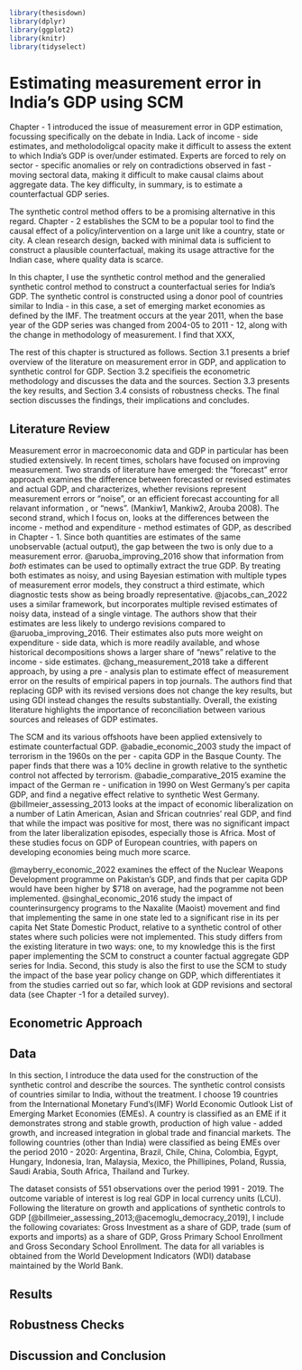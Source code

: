 ```r
library(thesisdown)
library(dplyr)
library(ggplot2)
library(knitr)
library(tidyselect)
```

# Estimating measurement error in India's GDP using SCM

Chapter - 1 introduced the issue of measurement error in GDP estimation, focussing specifically on the debate in India. Lack of income - side estimates, and metholodoligcal opacity make it difficult to assess the extent to which India's GDP is over/under estimated. Experts are forced to rely on sector - specific anomalies or rely on contradictions observed in fast - moving sectoral data, making it difficult to make causal claims about aggregate data. The key difficulty, in summary, is to estimate a counterfactual GDP series.
\linebreak

The synthetic control method offers to be a promising alternative in this regard. Chapter - 2 establishes the SCM to be a popular tool to find the causal effect of a policy/intervention on a large unit like a country, state or city. A clean research design, backed with minimal data is sufficient to construct a plausible counterfactual, making its usage attractive for the Indian case, where quality data is scarce. 
\linebreak

In this chapter, I use the synthetic control method and the generalied synthetic control method to construct a counterfactual series for India's GDP. The synthetic control is constructed using a donor pool of countries similar to India - in this case, a set of emerging market economies as defined by the IMF. The treatment occurs at the year 2011, when the base year of the GDP series was changed from 2004-05 to 2011 - 12, along with the change in methodology of measurement. I find that XXX,
\linebreak

The rest of this chapter is structured as follows. Section 3.1 presents a brief overview of the literature on measurement error in GDP, and application to synthetic control for GDP. Section 3.2 specifieis the econometric methodology and discusses the data and the sources. Section 3.3 presents the key results, and Section 3.4 consists of robustness checks. The final section discusses the findings, their implications and concludes.

## Literature Review

Measurement error in macroeconomic data and GDP in particular has been studied extensively. In recent times, scholars have focused on improving measurement. Two strands of literature have emerged: the "forecast" error approach examines the difference between forecasted or revised estimates and actual GDP, and characterizes, whether revisions represent measurement errors or "noise", or an efficient forecast accounting for all relavant information , or "news". (Mankiw1, Mankiw2, Arouba 2008). The second strand, which I focus on, looks at the differences between the income - method and expenditure - method estimates of GDP, as described in Chapter - 1. Since both quantities are estimates of the same unobservable (actual output), the gap between the two is only due to a measurement error.  @aruoba_improving_2016 show that information from *both* estimates can be used to optimally extract the true GDP. By treating both estimates as noisy, and using Bayesian estimation with multiple types of measurement error models, they construct a third estimate, which diagnostic tests show as being broadly representative. @jacobs_can_2022 uses a similar framework, but incorporates multiple revised estimates of noisy data, instead of a single vintage. The authors show that their estimates are less likely to undergo revisions compared to @aruoba_improving_2016. Their estimates also puts more weight on expenditure - side data, which is more readily available, and whose historical decompositions shows a larger share of "news" relative to the income - side estimates. @chang_measurement_2018 take a different approach, by using a pre - analysis plan to estimate effect of measurement error on the results of empirical papers in top journals. The authors find that replacing GDP with its revised versions does not change the key results, but using GDI instead changes the results substantially. Overall, the existing literature highlights the importance of reconciliation between various sources and releases of GDP estimates.
\linebreak

The SCM and its various offshoots have been applied extensively to estimate counterfactual GDP. @abadie_economic_2003 study the impact of terrorism in the 1960s on the per - capita GDP in the Basque County. The paper finds that there was a 10% decline in growth relative to the synthetic control not affected by terrorism. @abadie_comparative_2015 examine the impact of the German re - unification in 1990 on West Germany's per capita GDP, and find a negative effect relative to synthetic West Germany. @billmeier_assessing_2013 looks at the impact of economic liberalization on a number of Latin American, Asian and Sfrican coutnries' real GDP, and find that while the impact was positive for most, there was no significant impact from the later liberalization episodes, especially those is Africa. Most of these studies focus on GDP of European countries, with papers on developing economies being much more scarce.
\linebreak

@mayberry_economic_2022 examines the effect of the Nuclear Weapons Development programme on Pakistan's GDP, and finds that per capita GDP would have been higher by $718 on average, had the pogramme not been implemented. @singhal_economic_2016 study the impact of counterinsurgency programs to the Naxalite (Maoist) movement and find that implementing the same in one state led to a significant rise in its per capita Net State Domestic Product, relative to a synthetic control of other states where such policies were not implemented. This study differs from the existing literature in two ways: one, to my knowledge this is the first paper implementing the SCM to construct a counter factual aggregate GDP series for India. Second, this study is also the first to use the SCM to study the impact of the base year policy change on GDP, which differentiates it from the studies carried out so far, which look at GDP revisions and sectoral data (see Chapter -1 for a detailed survey).

## Econometric Approach





## Data

In this section, I introduce the data used for the construction of the synthetic control and describe the sources. The synthetic control consists of countries similar to India, without the treatment. I choose 19 countries from the International Monetary Fund's(IMF) World Economic Outlook List of Emerging Market Economies (EMEs). A country is classified as an EME if it demonstrates strong and stable growth, production of high value - added growth, and increased integration in global trade and financial markets. The following countries (other than India) were classified as being EMEs over the period 2010 - 2020: Argentina, Brazil, Chile, China, Colombia, Egypt, Hungary, Indonesia, Iran, Malaysia, Mexico, the Phillipines, Poland, Russia, Saudi Arabia, South Africa,  Thailand and Turkey.
\linebreak

The dataset consists of 551 observations over the period 1991 - 2019. The outcome variable of interest is log real GDP in local currency units (LCU). Following the literature on growth and applications of synthetic controls to GDP [@billmeier_assessing_2013;@acemoglu_democracy_2019], I include the following covariates: Gross Investment as a share of GDP, trade (sum of exports and imports) as a share of GDP, Gross Primary School Enrollment and Gross Secondary School Enrollment. The data for all variables is obtained from the World Development Indicators (WDI) database maintained by the World Bank.
\linebreak


\begin{table}[!htbp] \centering 
  \caption{ Summary Statistics} 
  \label{} 
\begin{tabular}{@{\extracolsep{5pt}}lccccc} 
\\[-1.8ex]\hline 
\hline \\[-1.8ex] 
Variable & \multicolumn{1}{c}{N} & \multicolumn{1}{c}{Mean} & \multicolumn{1}{c}{St. Dev.} & \multicolumn{1}{c}{Min} & \multicolumn{1}{c}{Max} \\ 
\hline \\[-1.8ex] 
GDP (log) & 551 & 30.0 & 2.7 & 26.0 & 37.0 \\ 
Investment & 538 & 23.0 & 6.4 & 12.0 & 44.0 \\ 
Trade & 547 & 64.0 & 39.0 & 14.0 & 220.0 \\ 
Primary Enrollment & 551 & 106.0 & 9.6 & 78.0 & 166.0 \\ 
Secondry Enrollment & 551 & 83.0 & 17.0 & 30.0 & 121.0 \\ 
\hline \\[-1.8ex] 
\end{tabular} 
\end{table}

## Results

## Robustness Checks

## Discussion and Conclusion



